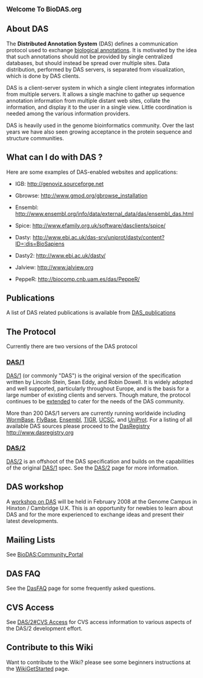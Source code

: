 <big>'''Welcome To BioDAS.org'''</big>

== About DAS ==

The <b>Distributed Annotation System</b> (DAS) defines a communication protocol used 
to exchange [http://wikiomics.org/wiki/Viewing_and_sharing_genome_annotations biological  annotations]. 
It is motivated by the idea that such annotations 
should not be provided by single centralized databases, but should instead be spread 
over multiple sites. Data distribution, performed by DAS servers, is separated
from visualization, which is done by DAS clients.

DAS is a client-server system in which a single client integrates information from 
multiple servers. It allows a single machine to gather up sequence annotation 
information from multiple distant web sites, collate the information, and display it
to the user in a single view. Little coordination is needed among the various 
information providers.

DAS is heavily used in the genome bioinformatics community. Over the last years we have also
seen growing acceptance in the protein sequence and structure communities.

== What can I do with DAS ? ==

Here are some examples of DAS-enabled websites and applications:

* IGB: http://genoviz.sourceforge.net

* Gbrowse: http://www.gmod.org/gbrowse_installation

* Ensembl: http://www.ensembl.org/info/data/external_data/das/ensembl_das.html

* Spice: http://www.efamily.org.uk/software/dasclients/spice/

* Dasty: http://www.ebi.ac.uk/das-srv/uniprot/dasty/content?ID=:dis=BioSapiens

* Dasty2: http://www.ebi.ac.uk/dasty/

* Jalview: http://www.jalview.org

* PeppeR: http://biocomp.cnb.uam.es/das/PeppeR/

== Publications ==

A list of DAS related publications is available from [[DAS_publications]]

== The Protocol ==

Currently there are two versions of the DAS protocol

=== [[DAS/1]] ===

[[DAS/1]] (or commonly "DAS") is the original version of the specification written by Lincoln Stein, Sean Eddy, and Robin Dowell. It is widely adopted and well supported, particularly throughout Europe, and is the basis for a large number of existing clients and servers. Though mature, the protocol continues to be [http://www.dasregistry.org/spec_1.53E.jsp extended] to cater for the needs of the DAS community.

More than 200 DAS/1 servers are currently running worldwide including [http://www.wormbase.org/ WormBase], [http://www.flybase.org/ FlyBase], [http://www.ensembl.org/ Ensembl], [http://www.tigr.org/ TIGR],  [http://genome.ucsc.edu/ UCSC], and [http://www.ebi.ac.uk/uniprot-das/ UniProt]. For a listing of all available DAS sources please proceed to the [[DasRegistry]] http://www.dasregistry.org

=== [[DAS/2]] ===

[[DAS/2]] is an offshoot of the DAS specification and builds on the capabilities of the original [[DAS/1]] spec. See the [[DAS/2]] page for more information.

== DAS workshop ==

A [[DASworkshop200802|workshop on DAS]] will be held in February 2008 at the Genome Campus in Hinxton / Cambridge U.K. This is an opportunity for newbies to learn about DAS and for the more experienced to exchange ideas and present their latest developments.

== Mailing Lists ==

See [[BioDAS:Community_Portal]]

== DAS FAQ ==

See the [[DasFAQ]] page for some frequently asked questions.

== CVS Access ==

See [[DAS/2#CVS Access]] for CVS access information to various aspects of the DAS/2 development effort.

== Contribute to this Wiki ==

Want to contribute to the Wiki? please see some beginners instructions at the [[WikiGetStarted]] page.